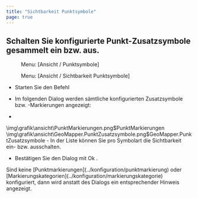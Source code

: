 ```yaml
---
title: "Sichtbarkeit Punktsymbole"
page: true
---
```

## Schalten Sie konfigurierte Punkt-Zusatzsymbole gesammelt ein bzw. aus.
<GeoDesigner> <Menu> Menu: [Ansicht / Punktsymbole] </Menu> </GeoDesigner>
<GeoMapper> <Menu> Menu: [Ansicht / Sichtbarkeit Punktsymbole] </Menu> </GeoMapper>


- Starten Sie den Befehl

- Im folgenden Dialog werden s&#228;mtliche konfigurierten Zusatzsymbole bzw. -Markierungen angezeigt:

- 

<GeoDesigner>
<Image>\img\grafik\ansicht\PunktMarkierungen.png$PunktMarkierungen</Image>
</GeoDesigner>
<GeoMapper>
<Image>\img\grafik\ansicht\GeoMapper.PunktZusatzsymbole.png$GeoMapper.PunktZusatzsymbole</Image>
</GeoMapper>
- In der Liste k&#246;nnen Sie pro Symbolart die Sichtbarkeit ein- bzw. ausschalten.

- Best&#228;tigen Sie den Dialog mit <Border>Ok</Border> .




<Success>
Sind keine [Punktmarkierungen](../konfiguration/punktmarkierung)
 oder [Markierungskategorien](../konfiguration/markierungskategorie)
 konfiguriert, dann wird anstatt des Dialogs ein entsprechender Hinweis angezeigt.
</Success>
